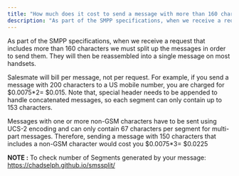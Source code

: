 ```yaml
---
title: "How much does it cost to send a message with more than 160 characters?"
description: "As part of the SMPP specifications, when we receive a request that includes more than 160 characters we must split up the messages in order to send th..."
---
```


As part of the SMPP specifications, when we receive a request that includes more than 160 characters we must split up the messages in order to send them. They will then be reassembled into a single message on most handsets.

Salesmate will bill per message, not per request. For example, if you send a message with 200 characters to a US mobile number, you are charged for $0.0075\*2= $0.015. Note that, special header needs to be appended to handle concatenated messages, so each segment can only contain up to 153 characters. 

Messages with one or more non-GSM characters have to be sent using UCS-2 encoding and can only contain 67 characters per segment for multi-part messages. Therefore, sending a message with 150 characters that includes a non-GSM character would cost you $0.0075\*3= $0.0225

<Note>


**NOTE :** To check number of Segments generated by your message: https://chadselph.github.io/smssplit/


</Note>